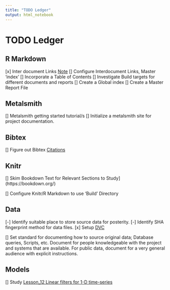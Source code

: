 ```yaml
---
title: "TODO Ledger"
output: html_notebook
---
```


# TODO Ledger

## R Markdown

[x] Inter document Links [Note](./Notes.html)
  [] Configure Interdocument Links, Master 'index'
  [] Incorporate a Table of Contents
  [] Investigate Build targets for different documents and reports
    [] Create a Global index
    [] Create a Master Report File

## Metalsmith

[] Metalsmith getting started tutorial/s
[] Initialize a metalsmith site for project documentation.

## Bibtex

[] Figure out Bibtex [Citations](https://bookdown.org/yihui/bookdown/citations.html)

## Knitr

[] Skim Bookdown Text for Relevant Sections to Study](https://bookdown.org/)

[] Configure Knitr/R Markdown to use 'Build' Directory

## Data

[-] Identify suitable place to store source data for posterity.
[-] Identify SHA fingerprint method for data files.
[x] Setup [DVC](https://dvc.org/)

[] Set standard for documenting how to source original data; Database queries, Scripts, etc.  Document for people knowledgeable with the project and systems that are available.  For public data, document for a very general audience with explicit instructions.

## Models

[] Study [Lesson_12 Linear filters for 1-D time-series](http://www.mbfys.ru.nl/~robvdw/DGCN22/PRACTICUM_2011/LABS_2011/ALTERNATIVE_LABS/Lesson_12.html)
